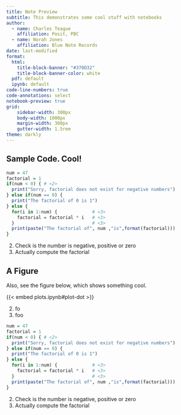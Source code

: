 ```yaml
---
title: Note Preview
subtitle: This demonstrates some cool stuff with notebooks
author:
  - name: Charles Teague
    affiliation: Posit, PBC
  - name: Norah Jones
    affiliation: Blue Note Records
date: last-modified
format:
  html:
    title-block-banner: "#370D32"
    title-block-banner-color: white
  pdf: default
  ipynb: default
code-line-numbers: true
code-annotations: select
notebook-preview: true
grid:
    sidebar-width: 300px
    body-width: 1000px
    margin-width: 300px
    gutter-width: 1.5rem
theme: darkly
---
```


## Sample Code. Cool!

```r
num = 47
factorial = 1
if(num < 0) { # <2>
  print("Sorry, factorial does not exist for negative numbers")
} else if(num == 0) {
  print("The factorial of 0 is 1")
} else {
  for(i in 1:num) {             # <3>
    factorial = factorial * i   # <3>
  }                             # <3>
  print(paste("The factorial of", num ,"is",format(factorial)))
}
```

2. Check is the number is negative, positive or zero
3. Actually compute the factorial

## A Figure

Also, see the figure below, which shows something cool.

{{< embed plots.ipynb#plot-dot >}}

2. fo
3. foo

```r
num = 47
factorial = 1
if(num < 0) { # <2>
  print("Sorry, factorial does not exist for negative numbers")
} else if(num == 0) {
  print("The factorial of 0 is 1")
} else {
  for(i in 1:num) {             # <3>
    factorial = factorial * i   # <3>
  }                             # <3>
  print(paste("The factorial of", num ,"is",format(factorial)))
}
```

2. Check is the number is negative, positive or zero
3. Actually compute the factorial
